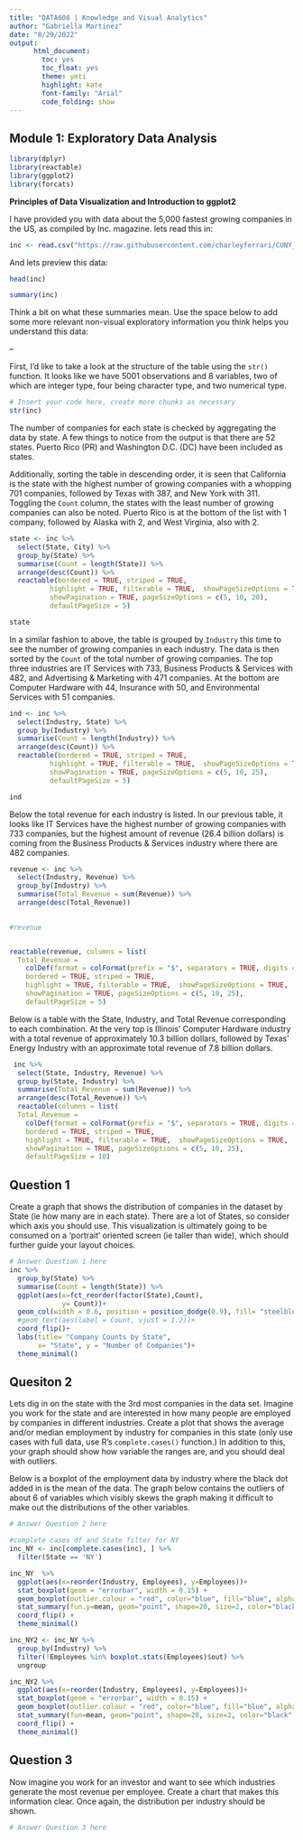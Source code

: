 ```yaml
---
title: "DATA608 | Knowledge and Visual Analytics"
author: "Gabriella Martinez"
date: "8/29/2022"
output:
      html_document:
        toc: yes
        toc_float: yes
        theme: yeti
        highlight: kate
        font-family: "Arial"
        code_folding: show
---
```


## Module 1: Exploratory Data Analysis

```r
library(dplyr)
library(reactable)
library(ggplot2)
library(forcats)
```


**Principles of Data Visualization and Introduction to ggplot2**

I have provided you with data about the 5,000 fastest growing companies in the US, as compiled by Inc. magazine. lets read this in:

```r
inc <- read.csv("https://raw.githubusercontent.com/charleyferrari/CUNY_DATA_608/master/module1/Data/inc5000_data.csv", header= TRUE)
```

And lets preview this data:

```r
head(inc)
```
```r
summary(inc)
```

Think a bit on what these summaries mean. Use the space below to add some more relevant non-visual exploratory information you think helps you understand this data:

--

First, I'd like to take a look at the structure of the table using the `str()` function. It looks like we have 5001 observations and 8 variables, two of which are integer type, four being character type, and two numerical type.

```r
# Insert your code here, create more chunks as necessary
str(inc)
```

The number of companies for each state is checked by aggregating the data by state. A few things to notice from the output is that there are 52 states. Puerto Rico (PR) and Washington D.C. (DC) have been included as states. 

Additionally, sorting the table in descending order, it is seen that California is the state with the highest number of growing companies with a whopping 701 companies, followed by Texas with 387, and New York with 311. Toggling the `Count` column, the states with the least number of growing companies can also be noted. Puerto Rico is at the bottom of the list with 1 company, followed by Alaska with 2, and West Virginia, also with 2.

```r
state <- inc %>% 
  select(State, City) %>%
  group_by(State) %>% 
  summarise(Count = length(State)) %>% 
  arrange(desc(Count)) %>% 
  reactable(bordered = TRUE, striped = TRUE,
          highlight = TRUE, filterable = TRUE,  showPageSizeOptions = TRUE,
          showPagination = TRUE, pageSizeOptions = c(5, 10, 20),
          defaultPageSize = 5)

state
```

In a similar fashion to above, the table is grouped by `Industry` this time to see the number of growing companies in each industry. The data is then sorted by the `Count` of the total number of growing companies. The top three industries are IT Services with 733, Business Products & Services with 482, and Advertising & Marketing with 471 companies. At the bottom are Computer Hardware with 44, Insurance with 50, and Environmental Services with 51 companies.

```r
ind <- inc %>% 
  select(Industry, State) %>%
  group_by(Industry) %>% 
  summarise(Count = length(Industry)) %>% 
  arrange(desc(Count)) %>% 
  reactable(bordered = TRUE, striped = TRUE,
          highlight = TRUE, filterable = TRUE,  showPageSizeOptions = TRUE,
          showPagination = TRUE, pageSizeOptions = c(5, 10, 25),
          defaultPageSize = 5)

ind
```

Below the total revenue for each industry is listed. In our previous table, it looks like IT Services have the highest number of growing companies with 733 companies, but the highest amount of revenue (26.4 billion dollars) is coming from the Business Products & Services industry where there are 482 companies.

```r
revenue <- inc %>% 
  select(Industry, Revenue) %>%
  group_by(Industry) %>% 
  summarise(Total_Revenue = sum(Revenue)) %>%
  arrange(desc(Total_Revenue))
  

#revenue


reactable(revenue, columns = list(
  Total_Revenue = 
    colDef(format = colFormat(prefix = "$", separators = TRUE, digits = 2))),
    bordered = TRUE, striped = TRUE,
    highlight = TRUE, filterable = TRUE,  showPageSizeOptions = TRUE,
    showPagination = TRUE, pageSizeOptions = c(5, 10, 25),
    defaultPageSize = 5)
```

Below is a table with the State, Industry, and Total Revenue corresponding to each combination. At the very top is Illinois' Computer Hardware industry with a total revenue of approximately 10.3 billion dollars, followed by Texas' Energy Industry with an approximate total revenue of 7.8 billion dollars.

```r
 inc %>% 
  select(State, Industry, Revenue) %>%
  group_by(State, Industry) %>% 
  summarise(Total_Revenue = sum(Revenue)) %>%
  arrange(desc(Total_Revenue)) %>% 
  reactable(columns = list(
  Total_Revenue = 
    colDef(format = colFormat(prefix = "$", separators = TRUE, digits = 2))),
    bordered = TRUE, striped = TRUE,
    highlight = TRUE, filterable = TRUE,  showPageSizeOptions = TRUE,
    showPagination = TRUE, pageSizeOptions = c(5, 10, 25),
    defaultPageSize = 10)
```


## Question 1

Create a graph that shows the distribution of companies in the dataset by State (ie how many are in each state). There are a lot of States, so consider which axis you should use. This visualization is ultimately going to be consumed on a 'portrait' oriented screen (ie taller than wide), which should further guide your layout choices.

```r
# Answer Question 1 here
inc %>% 
  group_by(State) %>%
  summarise(Count = length(State)) %>% 
  ggplot(aes(x=fct_reorder(factor(State),Count), 
             y= Count))+
  geom_col(width = 0.6, position = position_dodge(0.9), fill= "steelblue") +
  #geom_text(aes(label = Count, vjust = 1.2))+
  coord_flip()+
  labs(title= "Company Counts by State",
       x= "State", y = "Number of Companies")+
  theme_minimal()

```

## Quesiton 2

Lets dig in on the state with the 3rd most companies in the data set. Imagine you work for the state and are interested in how many people are employed by companies in different industries. Create a plot that shows the average and/or median employment by industry for companies in this state (only use cases with full data, use R's `complete.cases()` function.) In addition to this, your graph should show how variable the ranges are, and you should deal with outliers.

Below is a boxplot of the employment data by industry where the black dot added in is the mean of the data. The graph below contains the outliers of about 6 of variables which visibly skews the graph making it difficult to make out the distributions of the other variables.
```r
# Answer Question 2 here

#complete cases df and State filter for NY
inc_NY <- inc[complete.cases(inc), ] %>% 
  filter(State == 'NY')

inc_NY  %>% 
  ggplot(aes(x=reorder(Industry, Employees), y=Employees))+
  stat_boxplot(geom = "errorbar", width = 0.15) +
  geom_boxplot(outlier.colour = "red", color="blue", fill="blue", alpha=0.2)+
  stat_summary(fun.y=mean, geom="point", shape=20, size=2, color="black", fill="black") +
  coord_flip() +
  theme_minimal()
```

```r
inc_NY2 <- inc_NY %>% 
  group_by(Industry) %>% 
  filter(!Employees %in% boxplot.stats(Employees)$out) %>% 
  ungroup

inc_NY2 %>% 
  ggplot(aes(x=reorder(Industry, Employees), y=Employees))+
  stat_boxplot(geom = "errorbar", width = 0.15) +
  geom_boxplot(outlier.colour = "red", color="blue", fill="blue", alpha=0.2) +
  stat_summary(fun=mean, geom="point", shape=20, size=2, color="black", fill="black") +
  coord_flip() +
  theme_minimal()

```



## Question 3

Now imagine you work for an investor and want to see which industries generate the most revenue per employee. Create a chart that makes this information clear. Once again, the distribution per industry should be shown.

```r
# Answer Question 3 here
```